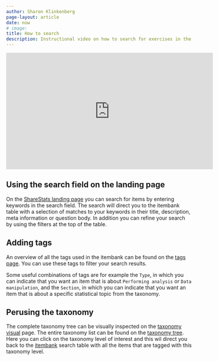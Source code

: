 ```yaml
---
author: Sharon Klinkenberg
page-layout: article
date: now
# image: 
title: How to search
description: Instructional video on how to search for exercises in the itembank and upload them to TestVision
---
```


<iframe width="560" height="315" src="https://www.youtube.com/embed/TJP_0Fiuuao?si=T0PLxN0O86LuCIFr" title="YouTube video player" frameborder="0" allow="accelerometer; autoplay; clipboard-write; encrypted-media; gyroscope; picture-in-picture; web-share" referrerpolicy="strict-origin-when-cross-origin" allowfullscreen></iframe>

## Using the search field on the landing page

On the [ShareStats landing page](https://www.sharestats.nl) you can search for items by entering keywords in the search field. The search will direct you to the itembank table with a selection of matches to your keywords in their title, description, meta information or question body. In addition you can refine your search by using the filters at the top of the table.

## Adding tags

An overview of all the tags used in the itembank can be found on the [tags page](https://www.sharestats.nl/taxonomy/tags.html). You can use these tags to filter your search results. 

Some useful combinations of tags are for example the `Type`, in which you can indicate that you want an item that is about `Performing analysis` or `Data manipulation`, and the `Section`, in which you can indicate that you want an item that is about a specific statistical topic from the  taxonomy.

## Perusing the taxonomy

The complete taxonomy tree can be visually inspected on the [taxonomy visual](https://www.sharestats.nl/taxonomy/taxonomy_tree.html) page. The entire taxonomy list can be found on the [taxonomy tree](https://www.sharestats.nl/taxonomy/taxonomy_list.html). Here you can click on the taxonomy level of interest and this wil direct you back to the [itembank](https://www.sharestats.nl/items-df.html) search table with all the items that are tagged with this taxonomy level.

